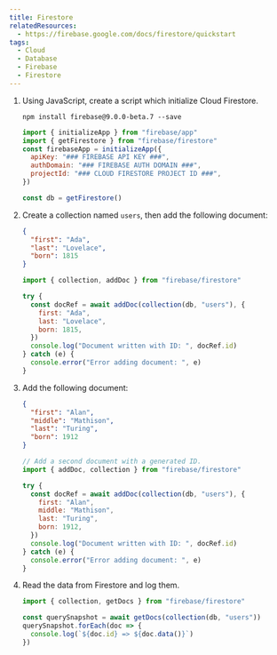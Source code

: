 ```yaml
---
title: Firestore
relatedResources:
  - https://firebase.google.com/docs/firestore/quickstart
tags:
  - Cloud
  - Database
  - Firebase
  - Firestore
---
```


1. Using JavaScript, create a script which initialize Cloud Firestore.

   <Solution>

   ```shell
   npm install firebase@9.0.0-beta.7 --save
   ```

   ```js nu fp=index.js
   import { initializeApp } from "firebase/app"
   import { getFirestore } from "firebase/firestore"
   const firebaseApp = initializeApp({
     apiKey: "### FIREBASE API KEY ###",
     authDomain: "### FIREBASE AUTH DOMAIN ###",
     projectId: "### CLOUD FIRESTORE PROJECT ID ###",
   })

   const db = getFirestore()
   ```

   </Solution>

2. Create a collection named `users`, then add the following document:

   ```json
   {
     "first": "Ada",
     "last": "Lovelace",
     "born": 1815
   }
   ```

   <Solution>

   ```js
   import { collection, addDoc } from "firebase/firestore"

   try {
     const docRef = await addDoc(collection(db, "users"), {
       first: "Ada",
       last: "Lovelace",
       born: 1815,
     })
     console.log("Document written with ID: ", docRef.id)
   } catch (e) {
     console.error("Error adding document: ", e)
   }
   ```

   </Solution>

3. Add the following document:

   ```json
   {
     "first": "Alan",
     "middle": "Mathison",
     "last": "Turing",
     "born": 1912
   }
   ```

   <Solution>

   ```js
   // Add a second document with a generated ID.
   import { addDoc, collection } from "firebase/firestore"

   try {
     const docRef = await addDoc(collection(db, "users"), {
       first: "Alan",
       middle: "Mathison",
       last: "Turing",
       born: 1912,
     })
     console.log("Document written with ID: ", docRef.id)
   } catch (e) {
     console.error("Error adding document: ", e)
   }
   ```

   </Solution>

4. Read the data from Firestore and log them.

   <Solution>

   ```js
   import { collection, getDocs } from "firebase/firestore"

   const querySnapshot = await getDocs(collection(db, "users"))
   querySnapshot.forEach(doc => {
     console.log(`${doc.id} => ${doc.data()}`)
   })
   ```

   </Solution>
